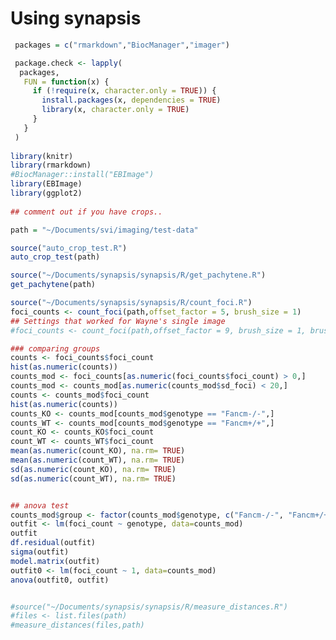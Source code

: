 # Using synapsis

```r

 packages = c("rmarkdown","BiocManager","imager")

 package.check <- lapply(
  packages,
   FUN = function(x) {
     if (!require(x, character.only = TRUE)) {
       install.packages(x, dependencies = TRUE)
       library(x, character.only = TRUE)
     }
   }
 )
 
library(knitr)
library(rmarkdown)
#BiocManager::install("EBImage")
library(EBImage)
library(ggplot2)
 
## comment out if you have crops..

path = "~/Documents/svi/imaging/test-data"

source("auto_crop_test.R")
auto_crop_test(path)

source("~/Documents/synapsis/synapsis/R/get_pachytene.R")
get_pachytene(path)

source("~/Documents/synapsis/synapsis/R/count_foci.R")
foci_counts <- count_foci(path,offset_factor = 5, brush_size = 1)
## Settings that worked for Wayne's single image
#foci_counts <- count_foci(path,offset_factor = 9, brush_size = 1, brush_sigma = 3)

### comparing groups
counts <- foci_counts$foci_count
hist(as.numeric(counts))
counts_mod <- foci_counts[as.numeric(foci_counts$foci_count) > 0,]
counts_mod <- counts_mod[as.numeric(counts_mod$sd_foci) < 20,]
counts <- counts_mod$foci_count
hist(as.numeric(counts))
counts_KO <- counts_mod[counts_mod$genotype == "Fancm-/-",]
counts_WT <- counts_mod[counts_mod$genotype == "Fancm+/+",]
count_KO <- counts_KO$foci_count
count_WT <- counts_WT$foci_count
mean(as.numeric(count_KO), na.rm= TRUE)
mean(as.numeric(count_WT), na.rm= TRUE)
sd(as.numeric(count_KO), na.rm= TRUE)
sd(as.numeric(count_WT), na.rm= TRUE)


## anova test
counts_mod$group <- factor(counts_mod$genotype, c("Fancm-/-", "Fancm+/+"))
outfit <- lm(foci_count ~ genotype, data=counts_mod)
outfit
df.residual(outfit)
sigma(outfit)
model.matrix(outfit)
outfit0 <- lm(foci_count ~ 1, data=counts_mod)
anova(outfit0, outfit)


#source("~/Documents/synapsis/synapsis/R/measure_distances.R")
#files <- list.files(path)
#measure_distances(files,path)


```
